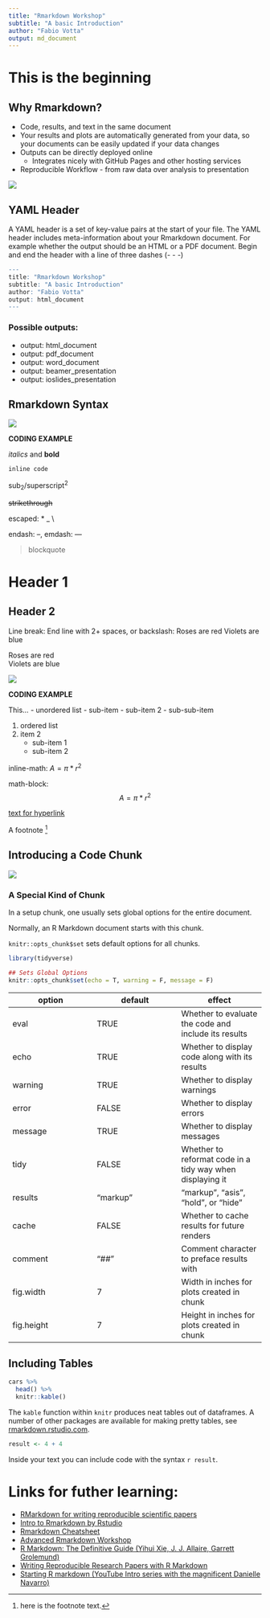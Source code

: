```yaml
---
title: "Rmarkdown Workshop"
subtitle: "A basic Introduction"
author: "Fabio Votta"
output: md_document
---
```


# This is the beginning


## Why Rmarkdown?

+ Code, results, and text in the same document
+ Your results and plots are automatically generated from your data, so your documents can be easily updated if your data changes
+ Outputs can be directly deployed online
   + Integrates nicely with GitHub Pages and other hosting services
+ Reproducible Workflow - from raw data over analysis to presentation


![](images/rmarkdown_overview.png)

## YAML Header

A YAML header is a set of key-value pairs at the start of your file. 
The YAML header includes meta-information about your Rmarkdown document.
For example whether the output should be an HTML or a PDF document.
Begin and end the header with a line of three dashes (- - -)

```r
---
title: "Rmarkdown Workshop"
subtitle: "A basic Introduction"
author: "Fabio Votta"
output: html_document
---

```



### Possible outputs:

+ output: html_document
+ output: pdf_document
+ output: word_document
+ output: beamer_presentation
+ output: ioslides_presentation


## Rmarkdown Syntax

![](images/rmarkdown_syntax.png)

**CODING EXAMPLE**

*italics* and **bold**

`inline code`

sub~2~/superscript^2^

~~strikethrough~~

escaped: \* \_ \\

endash: --, emdash: ---

> blockquote

# Header 1

## Header 2

Line break: End line with 2+ spaces, or backslash:
Roses are red
Violets are blue

Roses are red \
Violets are blue

![](images/rmarkdown_syntax2.png)

**CODING EXAMPLE**

This...
- unordered list
    - sub-item
    - sub-item 2
      - sub-sub-item

1. ordered list
2. item 2
    - sub-item 1
    - sub-item 2


inline-math: $A = \pi*r^{2}$

math-block: $$A = \pi*r^{2}$$

[text for hyperlink](https://www.google.com)

A footnote [^1]

[^1]: here is the footnote text.

<!-- this is a comment that won't be shown -->

## Introducing a Code Chunk

![](images/code_chunk.png)


### A Special Kind of Chunk

In a setup chunk, one usually sets global options for the entire document.

Normally, an R Markdown document starts with this chunk.

`knitr::opts_chunk$set` sets default options for all chunks.

```r
library(tidyverse)

## Sets Global Options
knitr::opts_chunk$set(echo = T, warning = F, message = F)


```

option       | default      | effect 
-------------| -------------|-------------
eval         | TRUE         | Whether to evaluate the code and include its results
echo         | TRUE         | Whether to display code along with its results
warning      | TRUE         | Whether to display warnings
error        | FALSE        | Whether to display errors
message      | TRUE         | Whether to display messages
tidy         | FALSE        | Whether to reformat code in a tidy way when displaying it
results      | "markup"     | "markup", "asis", "hold", or "hide"
cache        | FALSE        | Whether to cache results for future renders
comment      | "##"         | Comment character to preface results with
fig.width    | 7            | Width in inches for plots created in chunk
fig.height   | 7            | Height in inches for plots created in chunk




## Including Tables

```r
cars %>% 
  head() %>% 
  knitr::kable()


```

The `kable` function within `knitr` produces neat tables out of dataframes.
A number of other packages are available for making pretty tables, see [rmarkdown.rstudio.com](rmarkdown.rstudio.com).

```r
result <- 4 + 4
```


Inside your text you can include code with the syntax `r result`.

<!-- For example, "r 4 + 4" would output 8 in your text. -->



# Links for futher learning:

+ [RMarkdown for writing reproducible scientific papers](https://libscie.github.io/rmarkdown-workshop/handout.html)
+ [Intro to Rmarkdown by Rstudio](https://rmarkdown.rstudio.com/lesson-1.html)
+ [Rmarkdown Cheatsheet](https://rstudio.com/wp-content/uploads/2015/02/rmarkdown-cheatsheet.pdf)
+ [Advanced Rmarkdown Workshop](https://arm.rbind.io/)
+ [R Markdown: The Definitive Guide (Yihui Xie, J. J. Allaire, Garrett Grolemund)](https://bookdown.org/yihui/rmarkdown/)
+ [Writing Reproducible Research Papers with R Markdown](https://resulumit.com/teaching/rmd_workshop.html)
+ [Starting R markdown (YouTube Intro series with the magnificent Danielle Navarro)](https://www.youtube.com/watch?v=tuFn-sFSVgk)
